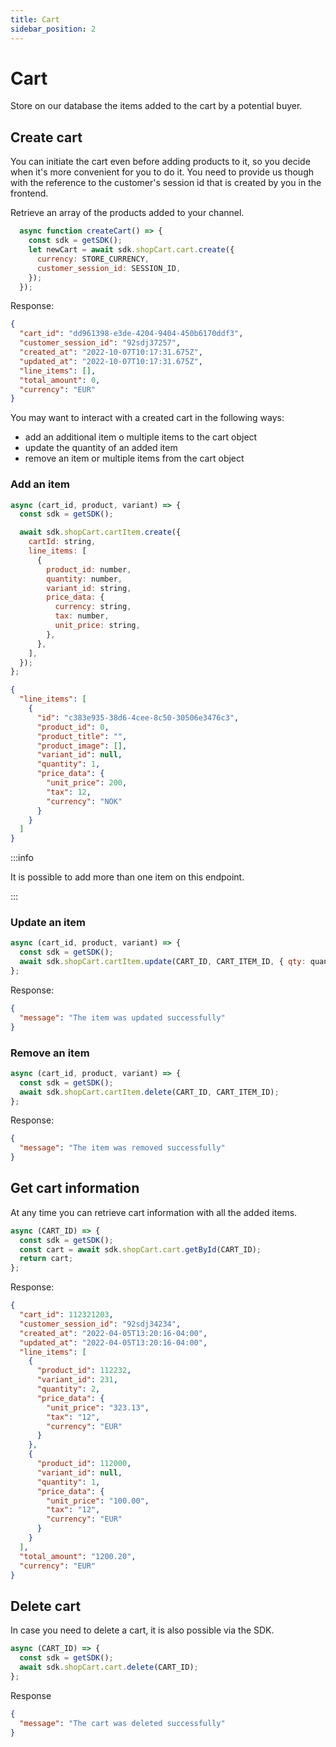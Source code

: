 ```yaml
---
title: Cart
sidebar_position: 2
---
```


# Cart

Store on our database the items added to the cart by a potential buyer.

## Create cart

You can initiate the cart even before adding products to it, so you decide when
it's more convenient for you to do it. You need to provide us though with the
reference to the customer's session id that is created by you in the frontend.

Retrieve an array of the products added to your channel.

```js
  async function createCart() => {
    const sdk = getSDK();
    let newCart = await sdk.shopCart.cart.create({
      currency: STORE_CURRENCY,
      customer_session_id: SESSION_ID,
    });
  });
```

Response:

```json
{
  "cart_id": "dd961398-e3de-4204-9404-450b6170ddf3",
  "customer_session_id": "92sdj37257",
  "created_at": "2022-10-07T10:17:31.675Z",
  "updated_at": "2022-10-07T10:17:31.675Z",
  "line_items": [],
  "total_amount": 0,
  "currency": "EUR"
}
```

You may want to interact with a created cart in the following ways:

- add an additional item o multiple items to the cart object
- update the quantity of an added item
- remove an item or multiple items from the cart object

### Add an item

```js
async (cart_id, product, variant) => {
  const sdk = getSDK();

  await sdk.shopCart.cartItem.create({
    cartId: string,
    line_items: [
      {
        product_id: number,
        quantity: number,
        variant_id: string,
        price_data: {
          currency: string,
          tax: number,
          unit_price: string,
        },
      },
    ],
  });
};
```

```json
{
  "line_items": [
    {
      "id": "c383e935-38d6-4cee-8c50-30506e3476c3",
      "product_id": 0,
      "product_title": "",
      "product_image": [],
      "variant_id": null,
      "quantity": 1,
      "price_data": {
        "unit_price": 200,
        "tax": 12,
        "currency": "NOK"
      }
    }
  ]
}
```

:::info

It is possible to add more than one item on this endpoint.

:::

### Update an item

```js
async (cart_id, product, variant) => {
  const sdk = getSDK();
  await sdk.shopCart.cartItem.update(CART_ID, CART_ITEM_ID, { qty: quantity });
};
```

Response:

```json
{
  "message": "The item was updated successfully"
}
```

### Remove an item

```js
async (cart_id, product, variant) => {
  const sdk = getSDK();
  await sdk.shopCart.cartItem.delete(CART_ID, CART_ITEM_ID);
};
```

Response:

```json
{
  "message": "The item was removed successfully"
}
```

## Get cart information

At any time you can retrieve cart information with all the added items.

```js
async (CART_ID) => {
  const sdk = getSDK();
  const cart = await sdk.shopCart.cart.getById(CART_ID);
  return cart;
};
```

Response:

```json
{
  "cart_id": 112321203,
  "customer_session_id": "92sdj34234",
  "created_at": "2022-04-05T13:20:16-04:00",
  "updated_at": "2022-04-05T13:20:16-04:00",
  "line_items": [
    {
      "product_id": 112232,
      "variant_id": 231,
      "quantity": 2,
      "price_data": {
        "unit_price": "323.13",
        "tax": "12",
        "currency": "EUR"
      }
    },
    {
      "product_id": 112000,
      "variant_id": null,
      "quantity": 1,
      "price_data": {
        "unit_price": "100.00",
        "tax": "12",
        "currency": "EUR"
      }
    }
  ],
  "total_amount": "1200.20",
  "currency": "EUR"
}
```

## Delete cart

In case you need to delete a cart, it is also possible via the SDK.

```js
async (CART_ID) => {
  const sdk = getSDK();
  await sdk.shopCart.cart.delete(CART_ID);
};
```

Response

```json
{
  "message": "The cart was deleted successfully"
}
```
